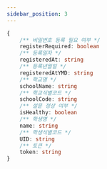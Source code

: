 ```yaml
---
sidebar_position: 3
---
```


```ts
{
    /** 비밀번호 등록 필요 여부 */
    registerRequired: boolean
    /** 등록일자 */
    registeredAt: string
    /** 등록년월일 */
    registeredAtYMD: string
    /** 학교명 */
    schoolName: string
    /** 학교식별코드 */
    schoolCode: string
    /** 설문 정상 여부 */
    isHealthy: boolean
    /** 학생명 */
    name: string
    /** 학생식별코드 */
    UID: string
    /** 토큰 */
    token: string
}
```
